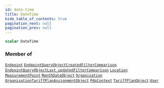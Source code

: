 ```yaml
---
id: date-time
title: DateTime
hide_table_of_contents: true
pagination_next: null
pagination_prev: null
---
```








 

```graphql
scalar DateTime
```




### Member of

[`Endpoint`](/graphql/objects/endpoint)  <Badge className="secondary" text="object"/><Bullet />[`EndpointQueryObjectCreatedFilterComparison`](/graphql/inputs/endpoint-query-object-created-filter-comparison)  <Badge className="secondary" text="input"/><Bullet />[`EndpointQueryObjectLast_updatedFilterComparison`](/graphql/inputs/endpoint-query-object-last-updated-filter-comparison)  <Badge className="secondary" text="input"/><Bullet />[`Location`](/graphql/objects/location)  <Badge className="secondary" text="object"/><Bullet />[`MeasurementPoint`](/graphql/objects/measurement-point)  <Badge className="secondary" text="object"/><Bullet />[`MonthDataObject`](/graphql/objects/month-data-object)  <Badge className="secondary" text="object"/><Bullet />[`Organisation`](/graphql/objects/organisation)  <Badge className="secondary" text="object"/><Bullet />[`OrganisationTariffPlanAssignmentObject`](/graphql/objects/organisation-tariff-plan-assignment-object)  <Badge className="secondary" text="object"/><Bullet />[`PdpContext`](/graphql/objects/pdp-context)  <Badge className="secondary" text="object"/><Bullet />[`TariffPlanObject`](/graphql/objects/tariff-plan-object)  <Badge className="secondary" text="object"/><Bullet />[`User`](/graphql/objects/user)  <Badge className="secondary" text="object"/>



